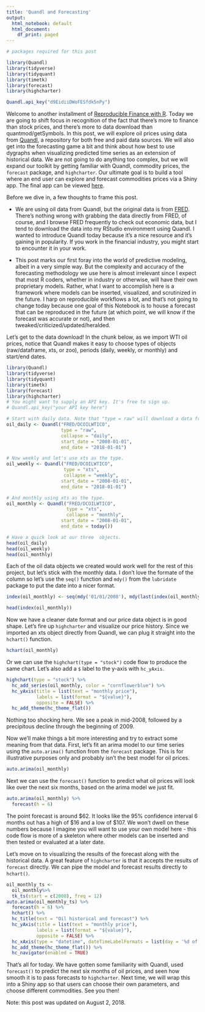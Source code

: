 ```yaml
---
title: 'Quandl and Forecasting'
output:
  html_notebook: default
  html_document:
    df_print: paged
---
```


```r
# packages required for this post

library(Quandl)
library(tidyverse)
library(tidyquant)
library(timetk)
library(forecast)
library(highcharter)

Quandl.api_key("d9EidiiDWoFESfdk5nPy")
```

Welcome to another installment of [Reproducible Finance with R](https://rviews.rstudio.com/categories/reproducible-finance-with-r/). Today we are going to shift focus in recognition of the fact that there's more to finance than stock prices, and there's more to data download than quantmod/getSymbols. In this post, we will explore oil prices using data from [Quandl](https://www.quandl.com/), a repository for both free and paid data sources. We will also get into the forecasting game a bit and think about how best to use dygraphs when visualizing predicted time series as an extension of historical data.  We are not going to do anything too complex, but we will expand our toolkit by getting familiar with Quandl, commodity prices, the `forecast` package, and `highcharter`. Our ultimate goal is to build a tool where an end user can explore and forecast commodities prices via a Shiny app. The final app can be viewed [here](http://www.reproduciblefinance.com/shiny/quandl-commodities/). 

Before we dive in, a few thoughts to frame this post.      

*   We are using oil data from Quandl, but the original data is from [FRED](https://fred.stlouisfed.org/).  There's nothing wrong with grabbing the data directly from FRED, of course, and I browse FRED frequently to check out economic data, but I tend to download the data into my RStudio environment using Quandl.  I wanted to introduce Quandl today because it's a nice resource and it's gaining in popularity. If you work in the financial industry, you might start to encounter it in your work. 

*   This post marks our first foray into the world of predictive modeling, albeit in a very simple way. But the complexity and accuracy of the forecasting methodology we use here is almost irrelevant since I expect that most R coders, whether in industry or otherwise, will have their own proprietary models. Rather, what I want to accomplish here is a framework where models can be inserted, visualized, and scrutinized in the future.  I harp on reproducible workflows a lot, and that's not going to change today because one goal of this Notebook is to house a forecast that can be reproduced in the future (at which point, we will know if the forecast was accurate or not), and then tweaked/criticized/updated/heralded. 

Let's get to the data download! In the chunk below, as we import WTI oil prices, notice that Quandl makes it easy to choose types of objects (raw/dataframe, xts, or zoo), periods (daily, weekly, or monthly) and start/end dates.   

```r
library(Quandl)
library(tidyverse)
library(tidyquant)
library(timetk)
library(forecast)
library(highcharter)
# You might want to supply an API key. It's free to sign up.
# Quandl.api_key("your API key here")

# Start with daily data. Note that "type = raw" will download a data frame.
oil_daily <- Quandl("FRED/DCOILWTICO", 
                    type = "raw", 
                    collapse = "daily",  
                    start_date = "2008-01-01", 
                    end_date = "2018-01-01")

# Now weekly and let's use xts as the type.
oil_weekly <- Quandl("FRED/DCOILWTICO", 
                     type = "xts", 
                     collapse = "weekly",  
                    start_date = "2008-01-01", 
                    end_date = "2018-01-01")

# And monthly using xts as the type.
oil_monthly <- Quandl("FRED/DCOILWTICO", 
                      type = "xts", 
                      collapse = "monthly",  
                    start_date = "2008-01-01", 
                    end_date = today())

# Have a quick look at our three  objects. 
head(oil_daily)
head(oil_weekly)
head(oil_monthly)
```



Each of the oil data objects we created would work well for the rest of this project, but let's stick with the monthly data.  I don't love the formate of the column so let's use the `seq()` function and `mdy()` from the `lubridate` package to put the date into a nicer format.

```r
index(oil_monthly) <- seq(mdy('01/01/2008'), mdy(last(index(oil_monthly))), by = 'months')

head(index(oil_monthly))
```

Now we have a cleaner date format and  our price data object is in good shape. Let's fire up `highcharter` and visualize our price history. Since we imported an xts object directly from Quandl, we can plug it straight into the `hchart()` function.

```r
hchart(oil_monthly)
```

Or we can use the `highchart(type = "stock")` code flow to produce the same chart. Let's also add a `$` label to the y-axis with `hc_yAxis`. 

```r
highchart(type = "stock") %>% 
  hc_add_series(oil_monthly, color = "cornflowerblue") %>% 
  hc_yAxis(title = list(text = "monthly price"),
           labels = list(format = "${value}"),
           opposite = FALSE) %>% 
  hc_add_theme(hc_theme_flat())
```

Nothing too shocking here. We see a peak in mid-2008, followed by a precipitous decline through the beginning of 2009.

Now we'll make things a bit more interesting and try to extract some meaning from that data. First, let's fit an arima model to our time series using the `auto.arima()` function from the `forecast` package. This is for illustrative purposes only and probably isn't the best model for oil prices.

```r
auto.arima(oil_monthly)
```

Next we can use the `forecast()` function to predict what oil prices will look like over the next six months, based on the arima model we just fit. 

```r
auto.arima(oil_monthly) %>% 
  forecast(h = 6)
```

The point forecast is around \$62. It looks like the 95% confidence interval 6 months out has a high of \$16 and a low of \$107. We won't dwell on these numbers because I imagine you will want to use your own model here - this code flow is more of a skeleton where other models can be inserted and then tested or evaluated at a later date.

Let's move on to visualizing the results of the forecast along with the historical data. A great feature of `highcharter` is that it accepts the results of `forecast` directly. We can pipe the model and forecast results directly to `hchart()`.

```r
oil_monthly_ts <- 
  oil_monthly%>% 
  tk_ts(start = c(2008), freq = 12)
auto.arima(oil_monthly_ts) %>% 
  forecast(h = 6) %>% 
  hchart() %>% 
  hc_title(text = "Oil historical and forecast") %>% 
  hc_yAxis(title = list(text = "monthly price"),
           labels = list(format = "${value}"),
           opposite = FALSE) %>% 
  hc_xAxis(type = "datetime", dateTimeLabelFormats = list(day = '%d of %b')) %>% 
  hc_add_theme(hc_theme_flat()) %>% 
  hc_navigator(enabled = TRUE)
```


That's all for today. We have gotten some familiarity with Quandl, used `forecast()` to predict the next six months of oil prices, and seen how smooth it is to pass forecasts to `highcharter`. Next time, we will wrap this into a Shiny app so that users can choose their own parameters, and choose different commodities. See you then!

Note: this post was updated on August 2, 2018.
